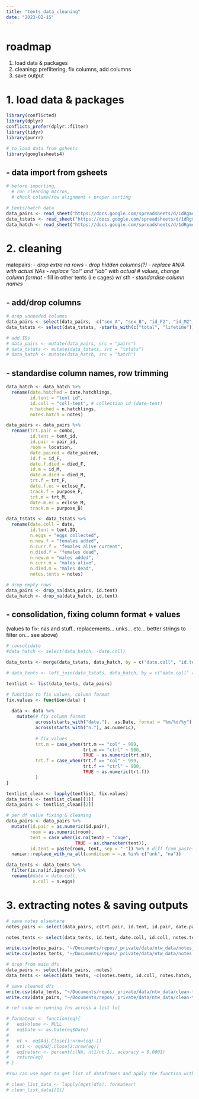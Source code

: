 ```yaml
---
title: "tents_data_cleaning"
date: "2023-02-15"
---
```


# roadmap

1. load data & packages
2. cleaning: prefiltering, fix columns, add columns
3. save output

# 1. load data & packages
```r
library(conflicted)
library(dplyr)
conflicts_prefer(dplyr::filter)
library(tidyr)
library(purrr)

# to load data from gsheets
library(googlesheets4)
```

## - data import from gsheets

```r
# before importing,
  # run cleaning macros,
  # check column/row alignment + proper sorting

# tents/hatch data
data_pairs <- read_sheet("https://docs.google.com/spreadsheets/d/1dRgmeeCW1Ou5ayrtXnEL6NBKLB3Leo9ZHec7Y9AFhm0/edit#gid=188618561", sheet="mating pairs", col_types = "c", na = c("#N/A", "NA", "--", "", "#REF!"))
data_tstats <- read_sheet("https://docs.google.com/spreadsheets/d/1dRgmeeCW1Ou5ayrtXnEL6NBKLB3Leo9ZHec7Y9AFhm0/edit#gid=188618561", sheet="tent stats v2", col_types = "c", range = "A:P", na = c("#N/A", "NA", "--", "", "#REF!", "unk"))
data_hatch <- read_sheet("https://docs.google.com/spreadsheets/d/1dRgmeeCW1Ou5ayrtXnEL6NBKLB3Leo9ZHec7Y9AFhm0/edit#gid=188618561", sheet="hatch stats", col_types = "c", range = "A:F", na = c("#N/A", "NA", "--", "", "#REF!"))
```

# 2. cleaning

matepairs:
- *drop extra na rows*
- *drop hidden columns(?)*
- *replace #N/A with actual NAs*
- *replace "col" and "lab" with actual # values, change column format*
- fill in other tents (i.e cages) w/ sth
- *standardise column names*

## - add/drop columns
```r
# drop unneeded columns
data_pairs <- select(data_pairs, -c("sex_A", "sex_B", "id_F2", "id_M2", "id_A-orig", "id_B-orig", "combo2"))
data_tstats <- select(data_tstats, -starts_with(c("total", "lifetime")))

# add IDs
# data_pairs <- mutate(data_pairs, src = "pairs")
# data_tstats <- mutate(data_tstats, src = "tstats")
# data_hatch <- mutate(data_hatch, src = "hatch")
```

## - standardise column names, row trimming
```r
data_hatch <- data_hatch %>%
  rename(date.hatched = date.hatchlings,
         id.tent = "tent id",
         id.coll = "coll-tent", # collection id (date-tent)
         n.hatched = n.hatchlings,
         notes.hatch = notes)

data_pairs <- data_pairs %>%
  rename(trt.pair = combo,
         id.tent = tent_id,
         id.pair = pair_id,
         room = location,
         date.paired = date_paired,
         id.f = id_F,
         date.f.died = died_F,
         id.m = id_M,
         date.m.died = died_M,
         trt.f = trt_F,
         date.f.ec = eclose_F,
         track.f = purpose_F,
         trt.m = trt_M,
         date.m.ec = eclose_M,
         track.m = purpose_B)

data_tstats <- data_tstats %>%
  rename(date.coll = date,
         id.tent = tent.ID,
         n.eggs = "eggs collected",
         n.new.f = "females added",
         n.curr.f = "females alive current",
         n.died.f = "females dead",
         n.new.m = "males added",
         n.curr.m = "males alive",
         n.died.m = "males dead",
         notes.tents = notes)

# drop empty rows
data_pairs <- drop_na(data_pairs, id.tent)
data_hatch <- drop_na(data_hatch, id.tent)
```


## - consolidation, fixing column format + values

(values to fix: nas and stuff.. replacements... unks... etc... better strings to filter on... see above)
```r
# consolidate
#data_hatch <- select(data_hatch, -date.coll)

data_tents <- merge(data_tstats, data_hatch, by = c("date.coll", "id.tent"), all = TRUE) 

# data_tents <- left_join(data_tstats, data_hatch, by = c("date.coll" = "date.hatched", "id.tent"), all = TRUE) 

tentlist <- list(data_tents, data_pairs)

# function to fix values, column format
fix.values <- function(data) {
  
  data <- data %>%
    mutate(# fix column format
           across(starts_with("date."),  as.Date, format = "%m/%d/%y"),
           across(starts_with("n."), as.numeric),
           
           # fix values
           trt.m = case_when(trt.m == "col" ~ 999,
                             trt.m == "ctrl" ~ 900,
                             TRUE ~ as.numeric(trt.m)),
           trt.f = case_when(trt.f == "col" ~ 999,
                             trt.f == "ctrl" ~ 900,
                             TRUE ~ as.numeric(trt.f))
           )
}

tentlist_clean <- lapply(tentlist, fix.values)
data_tents <- tentlist_clean[[1]]
data_pairs <- tentlist_clean[[2]]

# per df value fixing & cleaning
data_pairs <- data_pairs %>%
  mutate(id.pair = as.numeric(id.pair),
         room = as.numeric(room),
         tent = case_when(is.na(tent) ~ "cage",
                          TRUE ~ as.character(tent)),
         id.tent = paste(room, tent, sep = "-")) %>% # diff from paste(x1, "-", x2) lol idky
  naniar::replace_with_na_all(condition = ~.x %in% c("unk", "na"))

data_tents <- data_tents %>%
  filter(is.na(if.ignore)) %>%
  rename(#date = date.coll,
          n.coll = n.eggs)
```

# 3. extracting notes & saving outputs

```r
# save notes elsewhere
notes_pairs <- select(data_pairs, c(trt.pair, id.tent, id.pair, date.paired, id.f, id.m, notes))

notes_tents <- select(data_tents, id.tent, date.coll, id.coll, notes.tents, date.hatched, notes.hatch)

write.csv(notes_pairs, "~/Documents/repos/_private/data/ntw_data/notes_tentpairs.csv", row.names = FALSE)
write.csv(notes_tents, "~/Documents/repos/_private/data/ntw_data/notes_tentstats.csv", row.names = FALSE)

# drop from main dfs
data_pairs <- select(data_pairs, -notes)
data_tents <- select(data_tents, -c(notes.tents, id.coll, notes.hatch, if.ignore))

# save cleaned dfs
write.csv(data_tents, "~/Documents/repos/_private/data/ntw_data/clean-tentstats.csv", row.names = FALSE)
write.csv(data_pairs, "~/Documents/repos/_private/data/ntw_data/clean-tentpairs.csv", row.names = FALSE)
```


```r
# ref code on running fns across a list lol

# formatear <- function(eq){
#   eq$Volume <- NULL
#   eq$Date <- as.Date(eq$Date)
#   
#   nt <- eq$Adj.Close[1:nrow(eq)-1]
#   nt1 <- eq$Adj.Close[2:nrow(eq)]
#   eq$return <- percent(c(NA, nt1/nt-1), accuracy = 0.0001)
#   return(eq) 
# }

#You can use mget to get list of dataframes and apply the function with lapply.

# clean_list_data <- lapply(mget(dfs), formatear)
# clean_list_data[[1]]
```



